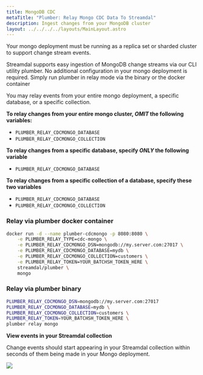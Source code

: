```yaml
---
title: MongoDB CDC
metaTitle: "Plumber: Relay Mongo CDC Data To Streamdal"
description: Ingest changes from your MongoDB cluster
layout: ../../../../layouts/MainLayout.astro
---
```


Your mongo deployment must be running as a replica set or sharded cluster to support change stream events.

Streamdal supports easy ingestion of MongoDB change streams via our CLI utility plumber. No additional configuration in your mongo deployment is required. Simply run plumber in relay mode via the binary or the docker container

You may relay events from your entire mongo deployment, a specific database, or a specific collection.

**To relay changes from your entire mongo cluster, _OMIT_ the following variables:**

- `PLUMBER_RELAY_CDCMONGO_DATABASE`
- `PLUMBER_RELAY_CDCMONGO_COLLECTION`

**To relay changes from a specific database, specify _ONLY_ the following variable**

- `PLUMBER_RELAY_CDCMONGO_DATABASE`

**To relay changes from a specific collection of a database, specify these two variables**

- `PLUMBER_RELAY_CDCMONGO_DATABASE`
- `PLUMBER_RELAY_CDCMONGO_COLLECTION`

### Relay via plumber docker container

```bash
docker run -d --name plumber-cdcmongo -p 8080:8080 \
    -e PLUMBER_RELAY_TYPE=cdc-mongo \
    -e PLUMBER_RELAY_CDCMONGO_DSN=mongodb://my.server.com:27017 \
    -e PLUMBER_RELAY_CDCMONGO_DATABASE=mydb \
    -e PLUMBER_RELAY_CDCMONGO_COLLECTION=customers \
    -e PLUMBER_RELAY_TOKEN=YOUR_BATCHSH_TOKEN_HERE \
    streamdal/plumber \
    mongo
```

### Relay via plumber binary

```bash
PLUMBER_RELAY_CDCMONGO_DSN=mongodb://my.server.com:27017
PLUMBER_RELAY_CDCMONGO_DATABASE=mydb \
PLUMBER_RELAY_CDCMONGO_COLLECTION=customers \
PLUMBER_RELAY_TOKEN=YOUR_BATCHSH_TOKEN_HERE \
plumber relay mongo
```

**View events in your Streamdal collection**

Change events should start appearing in your Streamdal collection within seconds of them being made in your Mongo deployment.

![](files/undefined)
